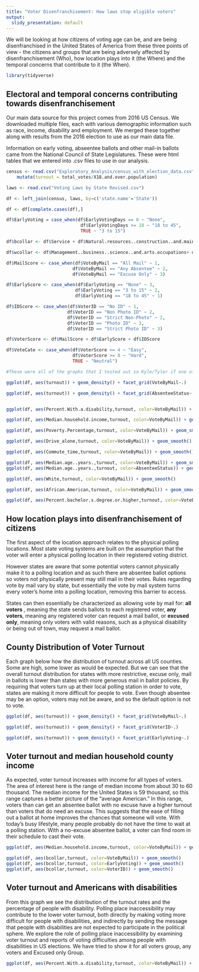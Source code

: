 ---
title: "Voter Disenfranchisement: How laws stop eligible voters"
output:
  slidy_presentation: default
---


We will be looking at how citizens of voting age can be, and are being disenfranchised in the United States of America from these three points of view - the citizens and groups that are being adversely affected by disenfranchisement (Who), how location plays into it (the Where) and the temporal concerns that contribute to it (the When). 

```{r Libraries, include=FALSE}

library(tidyverse)

```

## Electoral and temporal concerns contributing towards disenfranchisement

Our main data source for this project comes from 2016 US Census.  We downloaded multiple files, each with various demographic information such as race, income, disability and employment. We merged these together along with results from the 2016 election to use as our main data file.

Information on early voting, abseentee ballots and other mail-in ballots came from the National Council of State Legislatures. These were html tables that we entered into .csv files to use in our analysis.

```{r Load Data, message=FALSE, warning=FALSE}

census <- read.csv("Exploratory_Analysis/census_with_election_data.csv") %>% 
    mutate(turnout = total_votes/X18.and.over.population)

laws <- read.csv("Voting Laws by State Revised.csv")

df <- left_join(census, laws, by=c('state.name'='State'))

df <- df[complete.cases(df),]

```

```{r New Vars message=FALSE, warning=FALSE}

df$EarlyVoting = case_when(df$EarlyVotingDays == 0 ~ "None",
                            df$EarlyVotingDays >= 18 ~ "18 to 45",
                            TRUE ~ "3 to 15")

df$bcollar <- df$Service + df$Natural.resources..construction..and.maintenance.occupations + df$Production..transportation..and.material.moving.occupations

df$wcollar <- df$Management..business..science..and.arts.occupations+ df$Sales.and.office.occupations

df$MailScore <- case_when(df$VoteByMail == "All Mail" ~ 1,
                         df$VoteByMail == "Any Absentee" ~ 2,
                         df$VoteByMail == "Excuse Only" ~ 3)

df$EarlyScore <- case_when(df$EarlyVoting == "None" ~ 3,
                          df$EarlyVoting == "3 to 15" ~ 2,
                          df$EarlyVoting == "18 to 45" ~ 1)

df$IDScore <- case_when(df$VoterID == "No ID" ~ 1,
                       df$VoterID == "Non Photo ID" ~ 2,
                       df$VoterID == "Strict Non-Photo" ~ 2,
                       df$VoterID == "Photo ID" ~ 3,
                       df$VoterID == "Strict Photo ID" ~ 3)

df$VoterScore <- df$MailScore + df$EarlyScore + df$IDScore

df$VoteCate <- case_when(df$VoterScore <= 4 ~ "Easy",
                         df$VoterScore >= 8 ~ "Hard",
                         TRUE ~ "Neutral")

```


```{r Mail Ballots Graphs Practice, eval=FALSE, include=FALSE}
#These were all of the graphs that I tested out so Kyle/Tyler if one of these is something you found significant then we can move it to a slide.

ggplot(df, aes(turnout)) + geom_density() + facet_grid(VoteByMail~.)

ggplot(df, aes(turnout)) + geom_density() + facet_grid(AbsenteeStatus~.)


ggplot(df, aes(Percent.With.a.disability,turnout, color=VoteByMail)) + geom_smooth()

ggplot(df, aes(Median.household.income,turnout, color=VoteByMail)) + geom_smooth()

ggplot(df, aes(Poverty.Percentage,turnout, color=VoteByMail)) + geom_smooth()

ggplot(df, aes(Drive_alone,turnout, color=VoteByMail)) + geom_smooth()

ggplot(df, aes(Commute_time,turnout, color=VoteByMail)) + geom_smooth() #dig

ggplot(df, aes(Median.age..years.,turnout, color=VoteByMail)) + geom_smooth()
ggplot(df, aes(Median.age..years.,turnout, color=AbsenteeStatus)) + geom_smooth()

ggplot(df, aes(White,turnout, color=VoteByMail)) + geom_smooth()

ggplot(df, aes(African.American,turnout, color=VoteByMail)) + geom_smooth()

ggplot(df, aes(Percent.bachelor.s.degree.or.higher,turnout, color=VoteByMail)) + geom_smooth()

```

## How location plays into disenfranchisement of citizens

The first aspect of the location approach relates to the physical polling locations. Most state voting systems are built on the assumption that the voter will enter a physical polling location in their registered voting district.

However states are aware that some potential voters cannot physically make it to a polling location and as such there are absentee ballot options so voters not physically present may still mail in their votes. Rules regarding vote by mail vary by state, but essentially the vote by mail system turns every voter's home into a polling location, removing this barrier to access.

States can then essentially be characterized as allowing vote by mail for:
**all voters** , meaning the state sends ballots to each registered voter,
**any voters**, meaning any registered voter can request a mail ballot, or
**excused only**, meaning only voters with valid reasons, such as a physical disability or being out of town, may request a mail ballot.

## County Distribution of Voter Turnout

Each graph below how the distribution of turnout across all US counties. Some are high, some lower as would be expected. But we can see that the overall turnout distribution for states with more restrictive, excuse only, mail in ballots is lower than states with more generous mail in ballot policies. By requiring that voters turn up at their local polling station in order to vote, states are making it more difficult for people to vote. Even though absentee may be an option, voters may not be aware, and so the default option is not to vote.

```{r Graphs Draft Turnout Density}

ggplot(df, aes(turnout)) + geom_density() + facet_grid(VoteByMail~.) 

ggplot(df, aes(turnout)) + geom_density() + facet_grid(VoterID~.) 

ggplot(df, aes(turnout)) + geom_density() + facet_grid(EarlyVoting~.) 


```

## Voter turnout and median household county income

As expected, voter turnout increases with income for all types of voters. The area of interest here is the range of median income from about 30 to 60 thousand. The median income for the United States is 59 thousand, so this range captures a better picture of the "average American." In this range, voters than can get an absentee ballot with no excuse have a higher turnout than voters that do need an excuse. This suggests that the ease of filling out a ballot at home improves the chances that someone will vote. With today's busy lifestyle, many people probably do not have the time to wait at a polling station. With a no-excuse absentee ballot, a voter can find room in their schedule to cast their vote.

```{r Graphs Draft Turnout Income}

ggplot(df, aes(Median.household.income,turnout, color=VoteByMail)) + geom_smooth()

ggplot(df, aes(bcollar,turnout, color=VoteByMail)) + geom_smooth()
ggplot(df, aes(bcollar,turnout, color=EarlyVoting)) + geom_smooth()
ggplot(df, aes(bcollar,turnout, color=VoterID)) + geom_smooth()


```

## Voter turnout and Americans with disabilities

From this graph we see the distribution of the turnout rates and the percentage of people with disability. Polling place inaccessibility may contribute to the lower voter turnout, both directly by making voting more difficult for people with disabilities, and indirectly by sending the message that people with disabilities are not expected to participate in the political sphere. We explore the role of polling place inaccessibility by examining voter turnout and reports of voting
difficulties among people with disabilities in US elections. We have tried to show it for all voters group, any voters and Excused only Group.

```{r Graphs Draft Turnout Disability}

ggplot(df, aes(Percent.With.a.disability,turnout, color=VoteByMail)) + geom_smooth()

```

